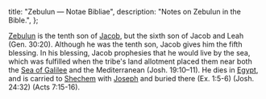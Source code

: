   title: "Zebulun — Notae Bibliae",
  description: "Notes on Zebulun in the Bible.",
};

<Initial text="Zebulun"/>

[Zebulun](/glossary/names#zebulun) is the tenth son of [Jacob](/people/patriarchs/jacob), but the sixth son of Jacob and Leah (Gen. 30:20). Although he was the tenth son, Jacob gives him the fifth blessing. In his blessing, Jacob prophesies that he would live by the sea, which was fulfilled when the tribe's land allotment placed them near both the [Sea of Galilee](/places/new-testament/matthew/sea-of-galilee) and the Mediterranean (Josh. 19:10–11). He dies in [Egypt](/places/old-testament/genesis/egypt), and is carried to [Shechem](/places/old-testament/genesis/shechem) with [Joseph](/people/twelve-tribes-of-israel/joseph) and buried there (Ex. 1:5-6) (Josh. 24:32) (Acts 7:15-16).

